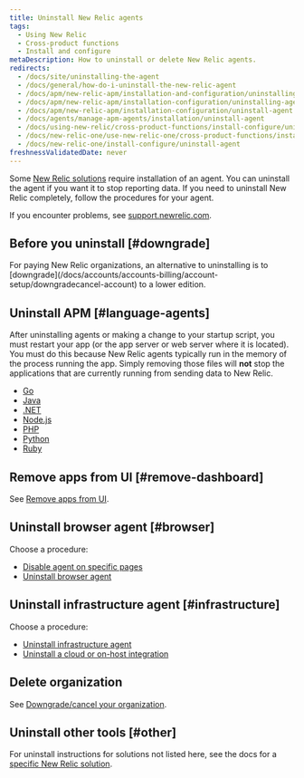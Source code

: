 ```yaml
---
title: Uninstall New Relic agents
tags:
  - Using New Relic
  - Cross-product functions
  - Install and configure
metaDescription: How to uninstall or delete New Relic agents.
redirects:
  - /docs/site/uninstalling-the-agent
  - /docs/general/how-do-i-uninstall-the-new-relic-agent
  - /docs/apm/new-relic-apm/installation-and-configuration/uninstalling-agent
  - /docs/apm/new-relic-apm/installation-configuration/uninstalling-agent
  - /docs/apm/new-relic-apm/installation-configuration/uninstall-agent
  - /docs/agents/manage-apm-agents/installation/uninstall-agent
  - /docs/using-new-relic/cross-product-functions/install-configure/uninstall-agent
  - /docs/new-relic-one/use-new-relic-one/cross-product-functions/install-configure/uninstall-agent
  - /docs/new-relic-one/install-configure/uninstall-agent
freshnessValidatedDate: never
---
```


Some [New Relic solutions](https://newrelic.com/instant-observability/) require installation of an agent. You can uninstall the agent if you want it to stop reporting data. If you need to uninstall New Relic completely, follow the procedures for your agent.

If you encounter problems, see [support.newrelic.com](https://support.newrelic.com).

## Before you uninstall [#downgrade]

<Callout variant="important">
  For paying New Relic organizations, an alternative to uninstalling is to [downgrade](/docs/accounts/accounts-billing/account-setup/downgradecancel-account) to a lower edition.
</Callout>

## Uninstall APM [#language-agents]

After uninstalling <InlinePopover type="apm"/> agents or making a change to your startup script, you must restart your app (or the app server or web server where it is located). You must do this because New Relic agents typically run in the memory of the process running the app. Simply removing those files will **not** stop the applications that are currently running from sending data to New Relic.

* [Go](/docs/agents/go-agent/installation-configuration/uninstall-go-agent)
* [Java](/docs/agents/java-agent/installation/uninstall-java-agent)
* [.NET](/docs/agents/net-agent/installation-configuration/uninstall-net-agent)
* [Node.js](/docs/agents/nodejs-agent/installation-configuration/uninstall-nodejs-agent)
* [PHP](/docs/agents/php-agent/advanced-installation/uninstalling-php-agent)
* [Python](/docs/agents/python-agent/installation-configuration/uninstall-python-agent)
* [Ruby](/docs/agents/ruby-agent/installation-configuration/uninstall-ruby-agent)

## Remove apps from UI [#remove-dashboard]

See [Remove apps from UI](/docs/apm/new-relic-apm/maintenance/remove-applications-new-relic).

## Uninstall browser agent [#browser]

Choose a procedure:

* [Disable <InlinePopover type="browser"/> agent on specific pages](/docs/browser/new-relic-browser/installation/disable-browser-monitoring-specific-pages)
* [Uninstall browser agent](/docs/browser/new-relic-browser/installation/delete-apps-new-relic-browser)

## Uninstall infrastructure agent [#infrastructure]

Choose a procedure:

* [Uninstall infrastructure agent](/docs/infrastructure/new-relic-infrastructure/installation/uninstall-infrastructure-agent)
* [Uninstall a cloud or on-host integration](/docs/infrastructure/install-infrastructure-agent/update-or-uninstall/uninstall-infrastructure-integrations)

## Delete organization

See [Downgrade/cancel your organization](/docs/accounts/accounts/account-maintenance/cancel-or-delete-your-new-relic-account).

## Uninstall other tools [#other]

For uninstall instructions for solutions not listed here, see the docs for a [specific New Relic solution](https://newrelic.com/instant-observability/).
